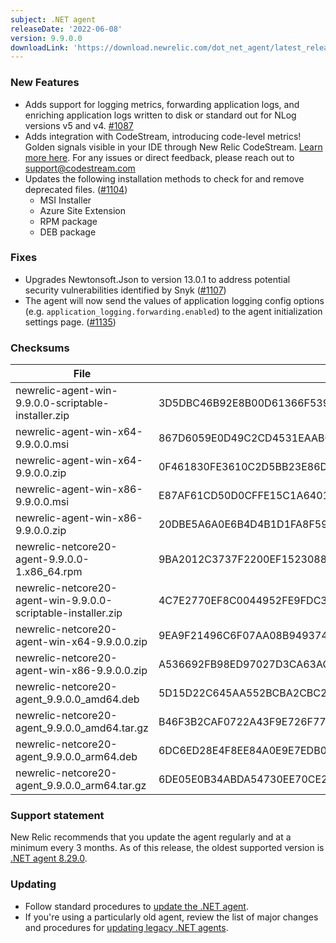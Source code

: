 ```yaml
---
subject: .NET agent
releaseDate: '2022-06-08'
version: 9.9.0.0
downloadLink: 'https://download.newrelic.com/dot_net_agent/latest_release'
---
```


### New Features
* Adds support for logging metrics, forwarding application logs, and enriching application logs written to disk or standard out for NLog versions v5 and v4. [#1087](https://github.com/newrelic/newrelic-dotnet-agent/pull/1087)
* Adds integration with CodeStream, introducing code-level metrics! Golden signals visible in your IDE through New Relic CodeStream. [Learn more here](https://docs.newrelic.com/docs/apm/agents/net-agent/other-features/net-codestream-integration). For any issues or direct feedback, please reach out to support@codestream.com
* Updates the following installation methods to check for and remove deprecated files. ([#1104](https://github.com/newrelic/newrelic-dotnet-agent/pull/1104))
  * MSI Installer
  * Azure Site Extension
  * RPM package
  * DEB package

### Fixes
* Upgrades Newtonsoft.Json to version 13.0.1 to address potential security vulnerabilities identified by Snyk ([#1107](https://github.com/newrelic/newrelic-dotnet-agent/pull/1107))
* The agent will now send the values of application logging config options (e.g. `application_logging.forwarding.enabled`) to the agent initialization settings page. ([#1135](https://github.com/newrelic/newrelic-dotnet-agent/pull/1135))

### Checksums
| File | SHA - 256  Hash |
| ---| ---|
| newrelic-agent-win-9.9.0.0-scriptable-installer.zip | 3D5DBC46B92E8B00D61366F53964623453D918350A6AFC7C8A98E1863379F05F |
| newrelic-agent-win-x64-9.9.0.0.msi | 867D6059E0D49C2CD4531EAAB04895AC270ACB19F814CE3BDE562F0F89400AA3 |
| newrelic-agent-win-x64-9.9.0.0.zip | 0F461830FE3610C2D5BB23E86D8DEC701F3300F25C2EA974A306011F40A33A0E |
| newrelic-agent-win-x86-9.9.0.0.msi | E87AF61CD50D0CFFE15C1A640127CC67DB67347DC952E3D97677EAACFD5A1A4D |
| newrelic-agent-win-x86-9.9.0.0.zip | 20DBE5A6A0E6B4D4B1D1FA8F5941974D8D1E87AECDF9EDF0B50A771B3EB02F5E |
| newrelic-netcore20-agent-9.9.0.0-1.x86_64.rpm | 9BA2012C3737F2200EF1523088BF1D5573B7B8571744E41880FCCF7F715035C5 |
| newrelic-netcore20-agent-win-9.9.0.0-scriptable-installer.zip | 4C7E2770EF8C0044952FE9FDC340B7A5FB10314F5CA0F6934E74E45D9692E974 |
| newrelic-netcore20-agent-win-x64-9.9.0.0.zip | 9EA9F21496C6F07AA08B9493746959A3CEC8BDD3F2D9E818BE030BD2D6EA5BC0 |
| newrelic-netcore20-agent-win-x86-9.9.0.0.zip | A536692FB98ED97027D3CA63AC93B50C96EB7BBD13368542B04111B63BD50C96 |
| newrelic-netcore20-agent_9.9.0.0_amd64.deb | 5D15D22C645AA552BCBA2CBC215E411CB220D1A730B1D801E383E29D085A173A |
| newrelic-netcore20-agent_9.9.0.0_amd64.tar.gz | B46F3B2CAF0722A43F9E726F775A921A290E557899AE57F2A38C176E120F8E8B |
| newrelic-netcore20-agent_9.9.0.0_arm64.deb | 6DC6ED28E4F8EE84A0E9E7EDB0F59AD1400EBC6558CAA536E136E47D59BAB270 |
| newrelic-netcore20-agent_9.9.0.0_arm64.tar.gz | 6DE05E0B34ABDA54730EE70CE2E411A06AA4D05F45102F5EF1A6F161D9A11702 |

### Support statement

New Relic recommends that you update the agent regularly and at a minimum every 3 months. As of this release, the oldest supported version is [.NET agent 8.29.0](/docs/release-notes/agent-release-notes/net-release-notes/net-agent-8290).

### Updating

* Follow standard procedures to [update the .NET agent](/docs/agents/net-agent/installation-configuration/update-net-agent).
* If you're using a particularly old agent, review the list of major changes and procedures for [updating legacy .NET agents](/docs/agents/net-agent/troubleshooting/upgrade-legacy-net-agents).
